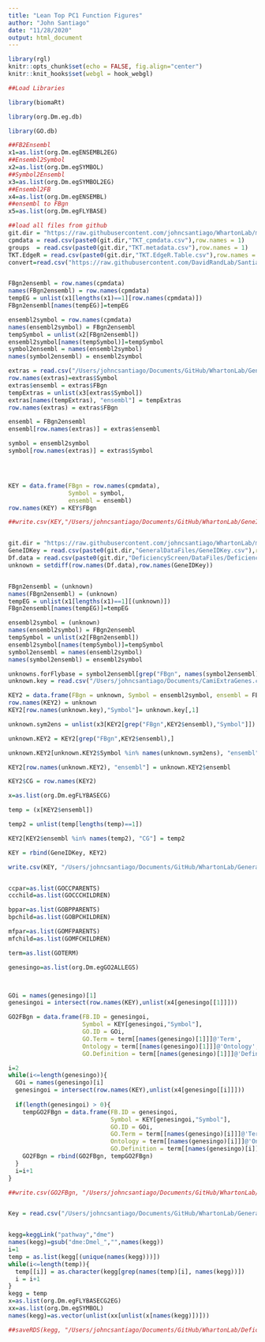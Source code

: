 ```yaml
---
title: "Lean Top PC1 Function Figures"
author: "John Santiago"
date: "11/28/2020"
output: html_document
---
```


```r
library(rgl)
knitr::opts_chunk$set(echo = FALSE, fig.align="center")
knitr::knit_hooks$set(webgl = hook_webgl)
```

```r
##Load Libraries

library(biomaRt)

library(org.Dm.eg.db)

library(GO.db)

```

```r
##FB2Ensembl
x1=as.list(org.Dm.egENSEMBL2EG)
##Ensembl2Symbol
x2=as.list(org.Dm.egSYMBOL)
##Symbol2Ensembl
x3=as.list(org.Dm.egSYMBOL2EG)
##Ensembl2FB
x4=as.list(org.Dm.egENSEMBL)
##ensembl to FBgn
x5=as.list(org.Dm.egFLYBASE)

##load all files from github
git.dir = "https://raw.githubusercontent.com/johncsantiago/WhartonLab/master/TKT_RNAseq/CountTables/"
cpmdata = read.csv(paste0(git.dir,"TKT_cpmdata.csv"),row.names = 1)
groups  = read.csv(paste0(git.dir,"TKT.metadata.csv"),row.names = 1)
TKT.EdgeR = read.csv(paste0(git.dir,"TKT.EdgeR.Table.csv"),row.names = 1)
convert=read.csv("https://raw.githubusercontent.com/DavidRandLab/Santiago-et-al-2021-BMC-Genomics/main/Data%20Files/FBgnConversionTable.csv",row.names=1)


FBgn2ensembl = row.names(cpmdata)
names(FBgn2ensembl) = row.names(cpmdata)
tempEG = unlist(x1[lengths(x1)==1][row.names(cpmdata)])
FBgn2ensembl[names(tempEG)]=tempEG

ensembl2symbol = row.names(cpmdata)
names(ensembl2symbol) = FBgn2ensembl
tempSymbol = unlist(x2[FBgn2ensembl])
ensembl2symbol[names(tempSymbol)]=tempSymbol
symbol2ensembl = names(ensembl2symbol)
names(symbol2ensembl) = ensembl2symbol

extras = read.csv("/Users/johncsantiago/Documents/GitHub/WhartonLab/GeneralDataFiles/UnknownIDGenes.csv")
row.names(extras)=extras$Symbol
extras$ensembl = extras$FBgn
tempExtras = unlist(x3[extras$Symbol])
extras[names(tempExtras), "ensembl"] = tempExtras
row.names(extras) = extras$FBgn

ensembl = FBgn2ensembl
ensembl[row.names(extras)] = extras$ensembl

symbol = ensembl2symbol
symbol[row.names(extras)] = extras$Symbol




KEY = data.frame(FBgn = row.names(cpmdata),
                 Symbol = symbol,
                 ensembl = ensembl)
row.names(KEY) = KEY$FBgn

##write.csv(KEY,"/Users/johncsantiago/Documents/GitHub/WhartonLab/GeneIDKey.csv")


git.dir = "https://raw.githubusercontent.com/johncsantiago/WhartonLab/master/"
GeneIDKey = read.csv(paste0(git.dir,"GeneralDataFiles/GeneIDKey.csv"),row.names = 1)
Df.data = read.csv(paste0(git.dir,"DeficiencyScreen/DataFiles/DeficiencyModifierGenes.csv"),row.names = 1)
unknown = setdiff(row.names(Df.data),row.names(GeneIDKey))


FBgn2ensembl = (unknown)
names(FBgn2ensembl) = (unknown)
tempEG = unlist(x1[lengths(x1)==1][(unknown)])
FBgn2ensembl[names(tempEG)]=tempEG

ensembl2symbol = (unknown)
names(ensembl2symbol) = FBgn2ensembl
tempSymbol = unlist(x2[FBgn2ensembl])
ensembl2symbol[names(tempSymbol)]=tempSymbol
symbol2ensembl = names(ensembl2symbol)
names(symbol2ensembl) = ensembl2symbol

unknowns.forFlybase = symbol2ensembl[grep("FBgn", names(symbol2ensembl))]
unknown.key = read.csv("/Users/johncsantiago/Documents/CamiExtraGenes.csv", header = F, row.names = 1)

KEY2 = data.frame(FBgn = unknown, Symbol = ensembl2symbol, ensembl = FBgn2ensembl)
row.names(KEY2) = unknown
KEY2[row.names(unknown.key),"Symbol"]= unknown.key[,1]

unknown.sym2ens = unlist(x3[KEY2[grep("FBgn",KEY2$ensembl),"Symbol"]])

unknown.KEY2 = KEY2[grep("FBgn",KEY2$ensembl),] 

unknown.KEY2[unknown.KEY2$Symbol %in% names(unknown.sym2ens), "ensembl"] = unknown.sym2ens

KEY2[row.names(unknown.KEY2), "ensembl"] = unknown.KEY2$ensembl

KEY2$CG = row.names(KEY2)

x=as.list(org.Dm.egFLYBASECG)

temp = (x[KEY2$ensembl])

temp2 = unlist(temp[lengths(temp)==1])

KEY2[KEY2$ensembl %in% names(temp2), "CG"] = temp2

KEY = rbind(GeneIDKey, KEY2)

write.csv(KEY, "/Users/johncsantiago/Documents/GitHub/WhartonLab/GeneralDataFiles/GeneIDKey.csv")


ccpar=as.list(GOCCPARENTS)
ccchild=as.list(GOCCCHILDREN)

bppar=as.list(GOBPPARENTS)
bpchild=as.list(GOBPCHILDREN)

mfpar=as.list(GOMFPARENTS)
mfchild=as.list(GOMFCHILDREN)

term=as.list(GOTERM)

genesingo=as.list(org.Dm.egGO2ALLEGS)



GOi = names(genesingo)[1]
genesingoi = intersect(row.names(KEY),unlist(x4[genesingo[[1]]]))

GO2FBgn = data.frame(FB.ID = genesingoi,
                     Symbol = KEY[genesingoi,"Symbol"],
                     GO.ID = GOi,
                     GO.Term = term[[names(genesingo)[1]]]@'Term',
                     Ontology = term[[names(genesingo)[1]]]@'Ontology',
                     GO.Definition = term[[names(genesingo)[1]]]@'Definition')

i=2
while(i<=length(genesingo)){
  GOi = names(genesingo)[i]
  genesingoi = intersect(row.names(KEY),unlist(x4[genesingo[[i]]]))
  
  if(length(genesingoi) > 0){
    tempGO2FBgn = data.frame(FB.ID = genesingoi,
                             Symbol = KEY[genesingoi,"Symbol"],
                             GO.ID = GOi,
                             GO.Term = term[[names(genesingo)[i]]]@'Term',
                             Ontology = term[[names(genesingo)[i]]]@'Ontology',
                             GO.Definition = term[[names(genesingo)[i]]]@'Definition')
    GO2FBgn = rbind(GO2FBgn, tempGO2FBgn)
  }
  i=i+1
}

##write.csv(GO2FBgn, "/Users/johncsantiago/Documents/GitHub/WhartonLab/GenesInGOTerms.csv")


Key = read.csv("/Users/johncsantiago/Documents/GitHub/WhartonLab/GeneralDataFiles/GeneIDKey.csv", row.names = 1)


kegg=keggLink("pathway","dme")
names(kegg)=gsub("dme:Dmel_","",names(kegg))
i=1
temp = as.list(kegg[(unique(names(kegg)))])
while(i<=length(temp)){
  temp[[i]] = as.character(kegg[grep(names(temp)[i], names(kegg))])
  i = i+1
}
kegg = temp
x=as.list(org.Dm.egFLYBASECG2EG)
xx=as.list(org.Dm.egSYMBOL)
names(kegg)=as.vector(unlist(xx[unlist(x[names(kegg)])]))

##saveRDS(kegg, "/Users/johncsantiago/Documents/GitHub/WhartonLab/Deficiency Screen/DataFiles/kegg.symbol2path.RData")

```